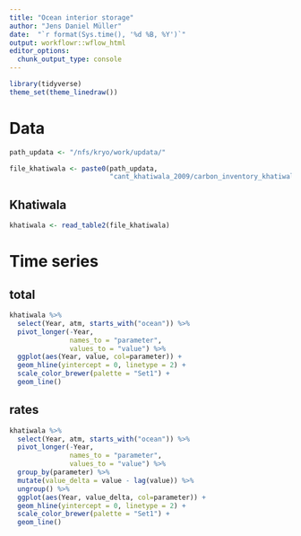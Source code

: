 ```yaml
---
title: "Ocean interior storage"
author: "Jens Daniel Müller"
date:  "`r format(Sys.time(), '%d %B, %Y')`"
output: workflowr::wflow_html
editor_options:
  chunk_output_type: console
---
```


```r
library(tidyverse)
theme_set(theme_linedraw())
```


# Data

```r

path_updata <- "/nfs/kryo/work/updata/"

file_khatiwala <- paste0(path_updata,
                         "cant_khatiwala_2009/carbon_inventory_khatiwala_2009.txt")


```


## Khatiwala

```r

khatiwala <- read_table2(file_khatiwala)

```

# Time series

## total

```r

khatiwala %>% 
  select(Year, atm, starts_with("ocean")) %>% 
  pivot_longer(-Year,
               names_to = "parameter",
               values_to = "value") %>% 
  ggplot(aes(Year, value, col=parameter)) +
  geom_hline(yintercept = 0, linetype = 2) +
  scale_color_brewer(palette = "Set1") +
  geom_line()

```

## rates

```r

khatiwala %>% 
  select(Year, atm, starts_with("ocean")) %>% 
  pivot_longer(-Year,
               names_to = "parameter",
               values_to = "value") %>% 
  group_by(parameter) %>% 
  mutate(value_delta = value - lag(value)) %>% 
  ungroup() %>% 
  ggplot(aes(Year, value_delta, col=parameter)) +
  geom_hline(yintercept = 0, linetype = 2) +
  scale_color_brewer(palette = "Set1") +
  geom_line()

```

